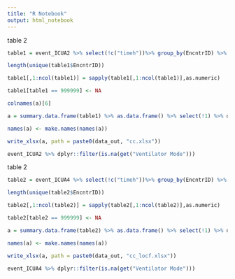 ---
title: "R Notebook"
output: html_notebook
---

table 2
```{r}
table1 = event_ICUA2 %>% select(!c("timeh"))%>% group_by(EncntrID) %>% mutate_all(funs(replace_na(.,"999999")))

length(unique(table1$EncntrID))

table1[,1:ncol(table1)] = sapply(table1[,1:ncol(table1)],as.numeric)

table1[table1 == 999999] <- NA

colnames(a)[6]

a = summary.data.frame(table1) %>% as.data.frame() %>% select(!1) %>% dplyr::filter(!grepl("EncntrID",Var2)) %>% dplyr::filter(!grepl("uni_id",Var2)) %>% separate(col = Freq, sep = ":",into = c("Var3","value")) %>% dplyr::filter(!grepl("1st",Var3) & !grepl("3rd",Var3)) %>% pivot_wider(names_from = Var3, values_from = value)  

names(a) <- make.names(names(a))

write_xlsx(a, path = paste0(data_out, "cc.xlsx"))

event_ICUA2 %>% dplyr::filter(is.na(get("Ventilator Mode")))

```
table 2
```{r}
table2 = event_ICUA4 %>% select(!c("timeh"))%>% group_by(EncntrID) %>% mutate_all(funs(replace_na(.,"999999")))

length(unique(table2$EncntrID))

table2[,1:ncol(table2)] = sapply(table2[,1:ncol(table2)],as.numeric)

table2[table2 == 999999] <- NA

a = summary.data.frame(table2) %>% as.data.frame() %>% select(!1) %>% dplyr::filter(!grepl("EncntrID",Var2)) %>% dplyr::filter(!grepl("uni_id",Var2)) %>% separate(col = Freq, sep = ":",into = c("Var3","value")) %>% dplyr::filter(!grepl("1st",Var3) & !grepl("3rd",Var3)) %>% pivot_wider(names_from = Var3, values_from = value)  

names(a) <- make.names(names(a))

write_xlsx(a, path = paste0(data_out, "cc_locf.xlsx"))

event_ICUA4 %>% dplyr::filter(is.na(get("Ventilator Mode")))

```

